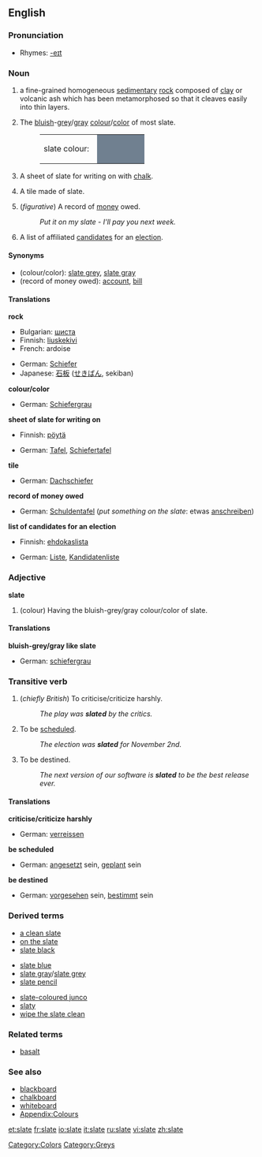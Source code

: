 {{wikipedia}}
==English==

===Pronunciation===
*Rhymes: [[Rhymes:English:-eɪt|-eɪt]]

===Noun===
{{en-noun}}

# {{uncountable}} a fine-grained homogeneous [[sedimentary]] [[rock]] composed of [[clay]] or volcanic ash which has been metamorphosed so that it cleaves easily into thin layers.
# {{uncountable}} The [[bluish]]-[[grey]]/[[gray]] [[colour]]/[[color]] of most slate.
#:<table><tr><td>slate colour: &nbsp;</td><td bgcolor="#708090" width="80">&nbsp; </td></tr></table>
# {{countable}} A sheet of slate for writing on with [[chalk]].
# {{countable}} A tile made of slate.
# {{countable}} (''figurative'') A record of [[money]] owed.
#:''Put it on my slate - I'll pay you next week.''
# {{countable}} A list of affiliated [[candidate]]s for an [[election]].

====Synonyms====
*(colour/color): [[slate grey]], [[slate gray]]
*(record of money owed): [[account]], [[bill]]

====Translations====
'''rock'''
{{top}}
*Bulgarian: [[шиста]] {{f}}
*Finnish: [[liuskekivi]]
*French: ardoise
{{mid}}
*German: [[Schiefer]]
*Japanese: [[石板]] ([[せきばん]], sekiban)
{{bottom}}

'''colour/color'''
{{top}}
*German: [[Schiefergrau]]
{{mid}}
{{bottom}}

'''sheet of slate for writing on'''
{{top}}
*Finnish: [[pöytä]]
{{mid}}
*German: [[Tafel]], [[Schiefertafel]]
{{bottom}}

'''tile'''
{{top}}
*German: [[Dachschiefer]]
{{mid}}
{{bottom}}

'''record of money owed'''
{{top}}
*German: [[Schuldentafel]] (''put something on the slate'': etwas&nbsp;[[anschreiben]])
{{mid}}
{{bottom}}

'''list of candidates for an election'''
{{top}}
*Finnish: [[ehdokaslista]]
{{mid}}
*German: [[Liste]], [[Kandidatenliste]]
{{bottom}}

===Adjective===
'''slate''' {{notcomp}}

# (colour) Having the bluish-grey/gray colour/color of slate.

====Translations====

'''bluish-grey/gray like slate'''
{{top}}
*German: [[schiefergrau]]
{{mid}}
{{bottom}}

===Transitive verb===
{{en-verb|slates|slating|slated}}

# (''chiefly British'') To criticise/criticize harshly.
#:''The play was '''slated''' by the critics.''
# To be [[schedule]]d.
#:''The election was '''slated''' for November 2nd.''
# To be destined.
#:''The next version of our software is '''slated''' to be the best release ever.''

====Translations====
'''criticise/criticize harshly'''
{{top}}
*German: [[verreissen]]
{{mid}}
{{bottom}}

'''be scheduled'''
{{top}}
*German: [[ansetzen|angesetzt]] sein, [[planen|geplant]] sein
{{mid}}
{{bottom}}

'''be destined'''
{{top}}
*German: [[vorsehen|vorgesehen]] sein, [[bestimmen|bestimmt]] sein
{{mid}}
{{bottom}}

===Derived terms===
{{top3}}
*[[a clean slate]]
*[[on the slate]]
*[[slate black]]
{{mid3}}
*[[slate blue]]
*[[slate gray]]/[[slate grey]]
*[[slate pencil]]
{{mid3}}
*[[slate-coloured junco]]
*[[slaty]]
*[[wipe the slate clean]]
{{bottom}}

===Related terms===
*[[basalt]]

===See also===
*[[blackboard]]
*[[chalkboard]]
*[[whiteboard]]
*[[Wiktionary_Appendix:Colours|Appendix:Colours]]

[[Category:Colors]]
[[Category:Greys]]

[[et:slate]]
[[fr:slate]]
[[io:slate]]
[[it:slate]]
[[ru:slate]]
[[vi:slate]]
[[zh:slate]]